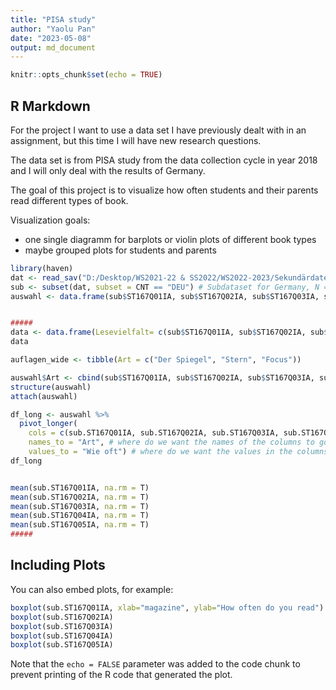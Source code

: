 ```yaml
---
title: "PISA study"
author: "Yaolu Pan"
date: "2023-05-08"
output: md_document
---
```


```r
knitr::opts_chunk$set(echo = TRUE)
```

## R Markdown

For the project I want to use a data set I have previously dealt with in an assignment, but this time I will have new research questions. 

The data set is from PISA study from the data collection cycle in year 2018 and I will only deal with the results of Germany. 

The goal of this project is to visualize how often students and their parents read different types of book. 

Visualization goals:

* one single diagramm for barplots or violin plots of different book types 
* maybe grouped plots for students and parents

``` r
library(haven)
dat <- read_sav("D:/Desktop/WS2021-22 & SS2022/WS2022-2023/Sekundärdatenanalyse/CY07_MSU_STU_QQQ.sav")
sub <- subset(dat, subset = CNT == "DEU") # Subdataset for Germany, N = 5451
auswahl <- data.frame(sub$ST167Q01IA, sub$ST167Q02IA, sub$ST167Q03IA, sub$ST167Q04IA, sub$ST167Q05IA)


#####
data <- data.frame(Lesevielfalt= c(sub$ST167Q01IA, sub$ST167Q02IA, sub$ST167Q03IA, sub$ST167Q04IA, sub$ST167Q05IA))
data

auflagen_wide <- tibble(Art = c("Der Spiegel", "Stern", "Focus"))

auswahl$Art <- cbind(sub$ST167Q01IA, sub$ST167Q02IA, sub$ST167Q03IA, sub$ST167Q04IA, sub$ST167Q05IA)
structure(auswahl)
attach(auswahl)

df_long <- auswahl %>% 
  pivot_longer(
    cols = c(sub.ST167Q01IA, sub.ST167Q02IA, sub.ST167Q03IA, sub.ST167Q04IA, sub.ST167Q05IA), # Bücherarten
    names_to = "Art", # where do we want the names of the columns to go? (time)
    values_to = "Wie oft") # where do we want the values in the columns to go? (pro_skala)
df_long


mean(sub.ST167Q01IA, na.rm = T)
mean(sub.ST167Q02IA, na.rm = T)
mean(sub.ST167Q03IA, na.rm = T)
mean(sub.ST167Q04IA, na.rm = T)
mean(sub.ST167Q05IA, na.rm = T)
#####

```

## Including Plots

You can also embed plots, for example:


```r
boxplot(sub.ST167Q01IA, xlab="magazine", ylab="How often do you read")
boxplot(sub.ST167Q02IA)
boxplot(sub.ST167Q03IA)
boxplot(sub.ST167Q04IA)
boxplot(sub.ST167Q05IA)

```


Note that the `echo = FALSE` parameter was added to the code chunk to prevent printing of the R code that generated the plot.
